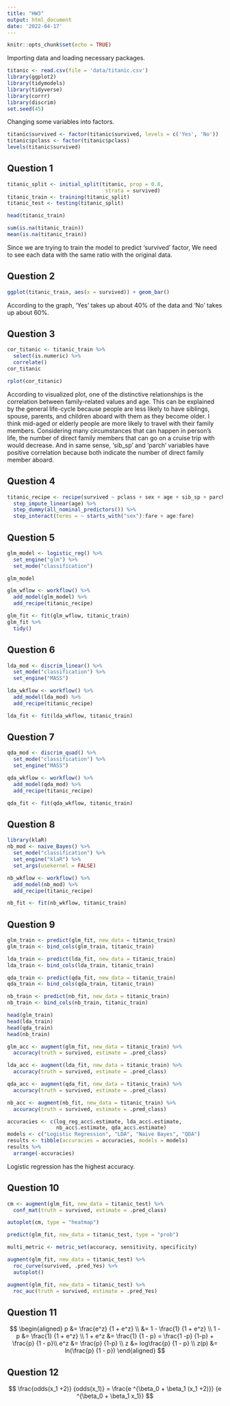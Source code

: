 ```yaml
---
title: "HW3"
output: html_document
date: '2022-04-17'
---
```


```r
knitr::opts_chunk$set(echo = TRUE)
```

Importing data and loading necessary packages.
```r
titanic <- read.csv(file = 'data/titanic.csv')
library(ggplot2)
library(tidymodels)
library(tidyverse)
library(corrr)
library(discrim)
set.seed(45)
```

Changing some variables into factors.
```r
titanic$survived <- factor(titanic$survived, levels = c('Yes', 'No'))
titanic$pclass <- factor(titanic$pclass)
levels(titanic$survived)
```


## Question 1

```r
titanic_split <- initial_split(titanic, prop = 0.8,
                                strata = survived)
titanic_train <- training(titanic_split)
titanic_test <- testing(titanic_split)
```

```r
head(titanic_train)
```

```r
sum(is.na(titanic_train))
mean(is.na(titanic_train))
```


Since we are trying to train the model to predict 'survived' factor, We need to see each data with the same ratio with the original data.

## Question 2

```r
ggplot(titanic_train, aes(x = survived)) + geom_bar()
```

According to the graph, 'Yes' takes up about 40% of the data and 'No' takes up about 60%.


## Question 3
```r
cor_titanic <- titanic_train %>%
  select(is.numeric) %>%
  correlate()
cor_titanic
```

```r
rplot(cor_titanic)
```

According to visualized plot, one of the distinctive relationships is the correlation between family-related values and age. This can be explained by the general life-cycle because people are less likely to have siblings, spouse, parents, and children aboard with them as they become older. I think mid-aged or elderly people are more likely to travel with their family members. Considering many circumstances that can happen in person's life, the number of direct family members that can go on a cruise trip with would decrease. And in same sense, 'sib_sp' and 'parch' variables have positive correlation because both indicate the number of direct family member aboard. 


## Question 4

```r
titanic_recipe <- recipe(survived ~ pclass + sex + age + sib_sp + parch + fare , data = titanic_train) %>%
  step_impute_linear(age) %>%
  step_dummy(all_nominal_predictors()) %>%
  step_interact(terms = ~ starts_with("sex"):fare + age:fare)
```


## Question 5

```r
glm_model <- logistic_reg() %>% 
  set_engine("glm") %>%
  set_mode("classification")

glm_model
```

```r
glm_wflow <- workflow() %>% 
  add_model(glm_model) %>% 
  add_recipe(titanic_recipe)

glm_fit <- fit(glm_wflow, titanic_train)
glm_fit %>%
  tidy()
```


## Question 6

```r
lda_mod <- discrim_linear() %>% 
  set_mode("classification") %>% 
  set_engine("MASS")

lda_wkflow <- workflow() %>% 
  add_model(lda_mod) %>% 
  add_recipe(titanic_recipe)

lda_fit <- fit(lda_wkflow, titanic_train)
```


## Question 7

```r
qda_mod <- discrim_quad() %>% 
  set_mode("classification") %>% 
  set_engine("MASS")

qda_wkflow <- workflow() %>% 
  add_model(qda_mod) %>% 
  add_recipe(titanic_recipe)

qda_fit <- fit(qda_wkflow, titanic_train)
```


## Question 8

```r
library(klaR)
nb_mod <- naive_Bayes() %>% 
  set_mode("classification") %>% 
  set_engine("klaR") %>% 
  set_args(usekernel = FALSE) 

nb_wkflow <- workflow() %>% 
  add_model(nb_mod) %>% 
  add_recipe(titanic_recipe)

nb_fit <- fit(nb_wkflow, titanic_train)
```


## Question 9

```r
glm_train <- predict(glm_fit, new_data = titanic_train)
glm_train <- bind_cols(glm_train, titanic_train)

lda_train <- predict(lda_fit, new_data = titanic_train)
lda_train <- bind_cols(lda_train, titanic_train)

qda_train <- predict(qda_fit, new_data = titanic_train)
qda_train <- bind_cols(qda_train, titanic_train)

nb_train <- predict(nb_fit, new_data = titanic_train)
nb_train <- bind_cols(nb_train, titanic_train)

head(glm_train)
head(lda_train)
head(qda_train)
head(nb_train)
```


```r
glm_acc <- augment(glm_fit, new_data = titanic_train) %>%
  accuracy(truth = survived, estimate = .pred_class)

lda_acc <- augment(lda_fit, new_data = titanic_train) %>%
  accuracy(truth = survived, estimate = .pred_class)

qda_acc <- augment(qda_fit, new_data = titanic_train) %>%
  accuracy(truth = survived, estimate = .pred_class)

nb_acc <- augment(nb_fit, new_data = titanic_train) %>%
  accuracy(truth = survived, estimate = .pred_class)

accuracies <- c(log_reg_acc$.estimate, lda_acc$.estimate, 
                nb_acc$.estimate, qda_acc$.estimate)
models <- c("Logistic Regression", "LDA", "Naive Bayes", "QDA")
results <- tibble(accuracies = accuracies, models = models)
results %>% 
  arrange(-accuracies)
```
Logistic regression has the highest accuracy.


## Question 10

```r
cm <- augment(glm_fit, new_data = titanic_test) %>%
  conf_mat(truth = survived, estimate = .pred_class) 
```

```r
autoplot(cm, type = "heatmap")
```


```r
predict(glm_fit, new_data = titanic_test, type = "prob")

multi_metric <- metric_set(accuracy, sensitivity, specificity)

augment(glm_fit, new_data = titanic_test) %>%
  roc_curve(survived, .pred_Yes) %>%
  autoplot()
```


```r
augment(glm_fit, new_data = titanic_test) %>%
  roc_auc(truth = survived, estimate = .pred_Yes)
```


## Question 11
$$
\begin{aligned}
p &= \frac{e^z} {1 + e^z} \\
&= 1 - \frac{1} {1 + e^z} \\
1 - p &= \frac{1} {1 + e^z} \\
1 + e^z &= \frac{1} {1 - p}  = \frac{1 -p} {1-p} + \frac{p} {1 - p}\\
e^z &= \frac{p} {1-p} \\
z &= log\frac{p} {1 - p} \\
z(p) &= ln(\frac{p} {1 - p})
\end{aligned}
$$


## Question 12

$$
\frac{odds(x_1 +2)} {odds(x_1)} = \frac{e ^{\beta_0 + \beta_1 (x_1 +2)}} {e ^{\beta_0 + \beta_1 x_1}}
$$


